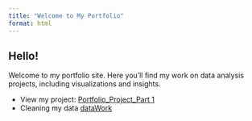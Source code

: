```yaml
---
title: "Welcome to My Portfolio"
format: html
---
```


## Hello!

Welcome to my portfolio site. Here you’ll find my work on data analysis projects, including visualizations and insights.

-   View my project: [Portfolio_Project_Part 1](Portfolio_Project_P1.qmd)
-   Cleaning my data [dataWork](dataWork.qmd)
